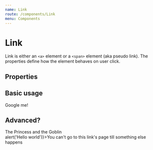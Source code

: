 ```yaml
---
name: Link
route: /components/Link
menu: Components
---
```




# Link

Link is either an `<a>` element or a `<span>` element (aka pseudo link). The properties define how the element behaves on user click. 

## Properties

<Props of={Link} />

## Basic usage

<Link href="https://www.google.com/">Google me!</Link>

## Advanced?

<Playground>
  <Link href="https://en.wikipedia.org/wiki/The_Princess_and_the_Goblin_(film)" target="_blank">The Princess and the Goblin</Link>
  <br />
  <Link onClick={() => alert('Hello world')}>You can't go to this link's page till something else happens</Link>
</Playground>
